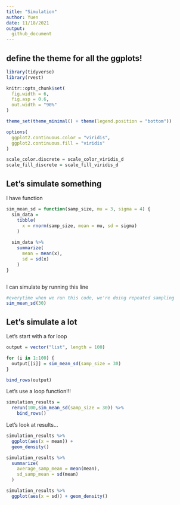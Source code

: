 ```yaml
---
title: "Simulation"
author: Yuen
date: 11/18/2021
output: 
  github_document
---
```


## define the theme for all the ggplots!

```r
library(tidyverse)
library(rvest)

knitr::opts_chunk$set(
  fig.width = 6,
  fig.asp = 0.6,
  out.width = "90%"
)

theme_set(theme_minimal() + theme(legend.position = "bottom"))

options(
  ggplot2.continuous.color = "viridis",
  ggplot2.continuous.fill = "viridis"
)

scale_color.discrete = scale_color_viridis_d
scale_fill_discrete = scale_fill_viridis_d
```

## Let's simulate something

I have function

```r
sim_mean_sd = function(samp_size, mu = 3, sigma = 4) {
  sim_data = 
    tibble(
      x = rnorm(samp_size, mean = mu, sd = sigma)
    )
  
  sim_data %>% 
    summarize(
      mean = mean(x),
      sd = sd(x)
    )
}



```

I can simulate by running this line

```r
#everytime when we run this code, we're doing repeated sampling
sim_mean_sd(30)
```

## Let's simulate a lot

Let's start with a for loop

```r
output = vector("list", length = 100)

for (i in 1:100) {
  output[[i]] = sim_mean_sd(samp_size = 30)
}

bind_rows(output)

```

Let's use a loop function!!!

```r
simulation_results = 
  rerun(100,sim_mean_sd(samp_size = 30)) %>% 
    bind_rows()

```


Let's look at results...

```r
simulation_results %>% 
  ggplot(aes(x = mean)) + 
  geom_density()

simulation_results %>% 
  summarize(
    average_samp_mean = mean(mean),
    sd_samp_mean = sd(mean)
  )

simulation_results %>% 
  ggplot(aes(x = sd)) + geom_density()

```





